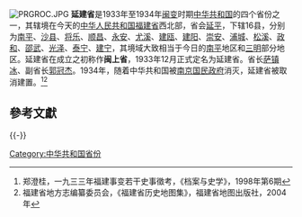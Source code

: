 [[File:PRGROC.JPG|thumb]]
'''延建省'''是1933年至1934年[[闽变|闽变]]时期[[中华共和国|中华共和国]]的四个省份之一，其辖境在今天的[[中华人民共和国|中华人民共和国]][[福建省|福建省]]西北部，省会[[延平區|延平]]，下辖16县，分别为[[南平|南平]]、[[沙县|沙县]]、[[将乐|将乐]]、[[順昌縣|顺昌]]、[[永安市|永安]]、[[尤溪|尤溪]]、[[建瓯|建瓯]]、[[建阳|建阳]]、[[崇安|崇安]]、[[浦城|浦城]]、[[松溪縣|松溪]]、[[政和|政和]]、[[邵武|邵武]]、[[光泽|光泽]]、[[泰宁县|泰宁]]、[[建宁|建宁]]，其境域大致相当于今日的[[南平|南平]]地区和[[三明|三明]]部分地区。延建省在成立之初称作'''闽上省'''，1933年12月正式定名为延建省。省长[[萨镇冰|萨镇冰]]、副省长[[郭冠杰|郭冠杰]]。1934年，随着中华共和国被[[南京国民政府|南京国民政府]]消灭，延建省被取消建置。<ref name="一九三三年福建事变若干史事徵考">郑澄桂，一九三三年福建事变若干史事徵考，《档案与史学》，1998年第6期</ref><ref name="《福建省历史地图集》">福建省地方志编纂委员会，《福建省历史地图集》，福建省地图出版社，2004年</ref>

==參考文獻==
<div class="references-small">
<references />
</div>

{{-}}
{{Provinces of Fujian People's Government}}
{{Fujian-stub}}

[[Category:中华共和国省份|Category:中华共和国省份]]
